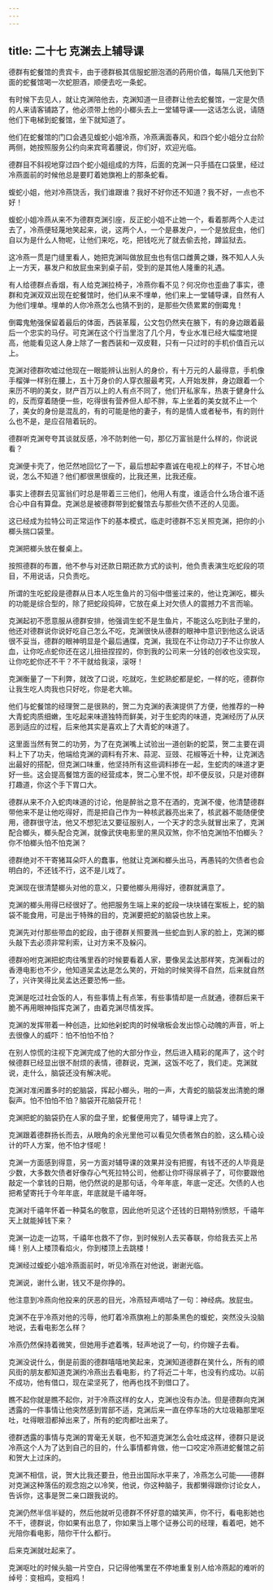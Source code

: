```yaml
---
---
---
```

title: 二十七 克渊去上辅导课
---




德群有蛇餐馆的贵宾卡，由于德群极其信服蛇胆泡酒的药用价值，每隔几天他到下面的蛇餐馆喝一次蛇胆酒，顺便去吃一条蛇。

有时候下去见人，就让克渊陪他去，克渊知道一旦德群让他去蛇餐馆，一定是欠债的人来请客铺路了，他必须带上他的小榔头去上一堂辅导课——这话怎么说，请随他们下电梯到蛇餐馆，坐下就知道了。

他们在蛇餐馆的门口会遇见蝮蛇小姐冷燕，冷燕满面春风，和四个蛇小姐分立台阶两侧，她按照服务公约向来宾弯着腰说，你们好，欢迎光临。

德群目不斜视地穿过四个蛇小姐组成的方阵，后面的克渊一只手插在口袋里，经过冷燕面前的时候他总是要盯着她旗袍上的那条蛇看。

蝮蛇小姐，他对冷燕饶舌，我们谁跟谁？我好不好你还不知道？我不好，一点也不好！

蝮蛇小姐冷燕从来不为德群克渊引座，反正蛇小姐不止她一个，看着那两个人走过去了，冷燕便轻蔑地笑起来，说，这两个人，一个是暴发户，一个是放屁虫，他们自以为是什么人物呢，让他们来吃，吃，把钱吃光了就去偷去抢，蹲监狱去。

这冷燕一贯是门缝里看人，她把克渊叫做放屁虫也有信口雌黄之嫌，殊不知人人头上一方天，暴发户和放屁虫来到桌子前，受到的是其他人隆重的礼遇。

有人给德群点香烟，有人给克渊拉椅子，冷燕你看不见？何况你也歪曲了事实，德群和克渊双双出现在蛇餐馆时，他们从来不埋单，他们来上一堂辅导课，自然有人为他们埋单。埋单的人你冷燕怎么也猜不到的，是那些欠债累累的倒霉鬼！

倒霉鬼勉强保留着最后的体面，西装革履，公文包仍然夹在腋下，有的身边跟着最后一个忠实的马仔。可克渊在这个行当里泡了几个月，专业水准已经大幅度地提高，他能看见这人身上除了一套西装和一双皮鞋，只有一只过时的手机价值百元以上。

克渊对德群吹嘘过他现在一眼能辨认出别人的身价，有十万元的人最得意，手机像手榴弹一样别在腰上，五十万身价的人穿衣服最考究，人开始发胖，身边跟着一个来历不明的美女，财产百万以上的人有点不同了，他们开私家车，热衷于健身什么的，反而穿着随便一些，吃得很有营养但人却不胖，车上坐着的美女就不止一个了，美女的身份是混乱的，有的可能是他的妻子，有的是情人或者秘书，有的则什么也不是，是应召陪着玩的。

德群听克渊夸夸其谈就反感，冷不防刺他一句，那亿万富翁是什么样的，你说说看？

克渊便卡壳了，他茫然地回忆了一下，最后想起李嘉诚在电视上的样子，不甘心地说，怎么不知道？他们都很黑很瘦的，比我还黑，比我还瘦。

事实上德群去见富翁们时总是带着三三他们，他用人有度，谁适合什么场合谁不适合心中自有算盘。克渊总是被德群带到蛇餐馆去与那些欠债不还的人见面。

这已经成为拉特公司正常运作下的基本模式，临走时德群不忘关照克渊，把你的小榔头揣口袋里。

克渊把榔头放在餐桌上。

按照德群的布置，他不参与对还款日期还款方式的谈判，他负责表演生吃蛇段的项目，不用说话，只负责吃。

所谓的生吃蛇段是德群从日本人吃生鱼片的习俗中借鉴过来的，他让克渊吃，榔头的功能是综合型的，除了把蛇段捣碎，它放在桌上对欠债人的震撼力不言而喻。

克渊起初不愿意服从德群安排，他强调生蛇不是生鱼片，不能这么吃到肚子里的，他还对德群说你说好吃自己怎么不吃，克渊很快从德群的眼神中意识到他这么说话很不妥当，德群的眼神明显是个最后通牒，克渊，我现在不让你动刀子不让你放人血，让你吃点蛇你还在这儿扭扭捏捏的，你到我的公司来一分钱的创收也没实现，让你吃蛇你还不干？不干就给我滚，滚呀！

克渊衡量了一下利弊，就改了口说，吃就吃，生蛇熟蛇都是蛇，一样的吃，德群你让我生吃人肉我也只好吃，你是老大嘛。

他们与蛇餐馆的经理贺二是很熟的，贺二为克渊的表演提供了方便，他推荐的一种大青蛇肉质细嫩，生吃起来味道独特而鲜美，对于生蛇肉的味道，克渊经历了从厌恶到适应的过程，后来他其实是喜欢上了大青蛇的味道了。

这里面当然有贺二的功劳，为了在克渊嘴上试验出一道创新的蛇菜，贺二主要在调料上下了功夫，他端给克渊的调料有芥末、蒜泥、豆豉、花椒等近十种，让克渊选出最好的搭配，但克渊口味重，他坚持所有这些调料掺在一起，生蛇肉的味道才更好一些。这会提高餐馆方面的经营成本，贺二心里不悦，却不便反驳，只是对德群打趣道，你这个手下胃口大。

德群从来不介入蛇肉味道的讨论，他是醉翁之意不在酒的，克渊不傻，他清楚德群带他来不是让他吃得好，而是把自己作为一种核武器亮出来了，核武器不能随便使用，德群很守法，他又不想犯法又要征服别人，一个天才的念头就冒出来了，克渊配合榔头，榔头配合克渊，就像武侠电影里的黑风双煞，你不怕克渊怕不怕榔头？你不怕榔头怕不怕克渊？

德群绝对不干寄猪耳朵吓人的蠢事，他就让克渊和榔头出马，再愚钝的欠债者也会明白的，不还钱不行，这不是儿戏了。

克渊现在很清楚榔头对他的意义，只要他榔头用得好，德群就满意了。

克渊的榔头用得已经很好了。他把服务生端上来的蛇段一块块铺在案板上，蛇的脑袋不能食用，可是出于特殊的目的，克渊要把蛇的脑袋也放上来。

克渊先对付那些带血的蛇段，由于德群关照要溅一些蛇血到人家的脸上，克渊的榔头敲下去必须非常利索，让对方来不及躲闪。

德群吩咐克渊把蛇肉往嘴里吞的时候要看着人家，要像吴孟达那样笑，克渊看过的香港电影也不少，他知道吴孟达是怎么笑的，开始的时候笑得不自然，后来就自然了，兴许笑得比吴孟达还要恐怖一些。

克渊是吃过社会饭的人，有些事情上有点笨，有些事情却是一点就通，德群后来干脆不再用眼神指挥克渊了，由着克渊尽情发挥。

克渊的发挥带着一种创造，比如他剁蛇肉的时候墩板会发出惊心动魄的声音，听上去很像人的威吓：怕不怕怕不怕？

在别人惊慌的注视下克渊完成了他的大部分作业，然后进入精彩的尾声了，这个时候德群已经显出很不耐烦的表情，德群说，克渊，这饭不吃了，我们走。克渊就说，走什么，脑袋还没有解决呢。

克渊对准闲置多时的蛇脑袋，挥起小榔头，啪的一声，大青蛇的脑袋发出清脆的爆裂声。怕不怕怕不怕？脑袋开花脑袋开花！

克渊把蛇的脑袋扔在人家的盘子里，蛇餐便用完了，辅导课上完了。

克渊跟着德群扬长而去，从眼角的余光里他可以看见欠债者煞白的脸，这么精心设计的吓人方案，他不怕才怪呢！

克渊一方面感到得意，另一方面对辅导课的效果并没有把握，有钱不还的人毕竟是少数，大多数欠债者好像存心气死拉特公司，他都让你吓得尿裤子了，可你要跟他敲定一个拿钱的日期，他仍然说的是那句话，今年年底，年底一定还。欠债的人也把希望寄托于今年年底，年底就是千禧年呀。

克渊对千禧年怀着一种莫名的敬意，因此他听见这个还钱的日期特别愤怒，千禧年天上就能掉钱下来？

克渊一边走一边骂，千禧年也救不了你，到时候别人去买春联，你给我去买上吊绳！别人上楼顶看焰火，你到楼顶上去跳楼！

克渊经过蝮蛇小姐冷燕面前时，听见冷燕在对他说，谢谢光临。

克渊说，谢什么谢，钱又不是你挣的。

他注意到冷燕向他投来的厌恶的目光，冷燕轻声嘀咕了一句：神经病。放屁虫。

克渊不在乎冷燕对他的污辱，他盯着冷燕旗袍上的那条黑色的蝮蛇，突然没头没脑地说，去看电影怎么样？

冷燕仍然保持着微笑，但她用手遮着嘴，轻声地说了一句，约你嫂子去看。

克渊没说什么，倒是前面的德群嘻嘻地笑起来，克渊知道德群在笑什么，所有的顺风街的朋友都知道克渊约冷燕出去看电影，约了将近二十年，也没有约成功。以前不成功，他有借口，现在梁坚死了，他再也找不到借口了。

瞧不起你就是瞧不起你，对于冷燕这样的女人，克渊也没有办法。但是德群向克渊透露的一件事情让他突然感到胃部不适，克渊后来一直在停车场的大垃圾箱那里呕吐，吐得眼泪都掉出来了，所有的蛇肉都吐出来了。

德群透露的事情与克渊的胃毫无关联，也不知道克渊怎么会吐成这样，德群只是说冷燕这个人为了达到自己的目的，什么事情都肯做，他一口咬定冷燕进蛇餐馆之前和贺大上过床的。

克渊不相信，说，贺大比我还要丑，他丑出国际水平来了，冷燕怎么可能——德群对克渊这种落伍的观念抱之以冷笑，他说，你这种脑子，我都懒得跟你讨论女人，告诉你，这事是贺二亲口跟我说的。

克渊仍然半信半疑的，然后他就听见德群不怀好意的嬉笑声，你不行，看电影她也不干，德群说，你如果有出息了，你如果当上哪个证券公司的经理，看着吧，她不光陪你看电影，陪你干什么都行。

后来克渊就吐起来了。

克渊呕吐的时候头脑一片空白，只记得他嘴里在不停地重复别人给冷燕起的难听的绰号：变相鸡，变相鸡！